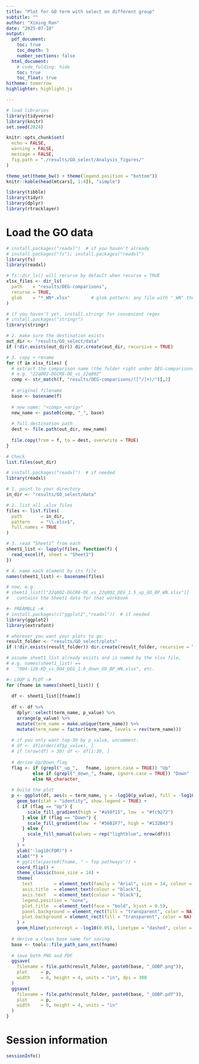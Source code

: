 ```yaml
---
title: "Plot for GO term with select on different group"
subtitle: ""
author: "Ximing Ran"
date: "2025-07-18"
output:
  pdf_document:
    toc: true
    toc_depth: 3
    number_sections: false
  html_document:
    # code_folding: hide
    toc: true
    toc_float: true
hitheme: tomorrow
highlighter: highlight.js

---
```


```r
# load libraries
library(tidyverse)
library(knitr)
set.seed(2024)

knitr::opts_chunk$set(
  echo = FALSE,
  warning = FALSE,
  message = FALSE,
  fig.path = "./results/GO_select/Analysis_figures/"
)

theme_set(theme_bw() + theme(legend.position = "bottom"))
knitr::kable(head(mtcars[, 1:4]), "simple")
```

```r
library(tibble)
library(tidyr)
library(dplyr)
library(rtracklayer)
```


# Load the GO data

```r
# install.packages("readxl")  # if you haven't already
# install.packages("fs"); install.packages("readxl")
library(fs)
library(readxl)

# fs::dir_ls() will recurse by default when recurse = TRUE
xlsx_files <- dir_ls(
  path    = "results/DEG-comparisons",
  recurse = TRUE, 
  glob    = "*_WN*.xlsx"        # glob pattern: any file with "_WN" then ".xlsx"
)

```


```r
# if you haven’t yet, install.stringr for convenient regex
# install.packages("stringr")  
library(stringr)

# 2. make sure the destination exists
out_dir <- "results/GO_select/data"
if (!dir.exists(out_dir)) dir.create(out_dir, recursive = TRUE)

# 3. copy + rename
for (f in xlsx_files) {
  # extract the comparison name (the folder right under DEG‑comparisons)
  # e.g. "22q002-DGCR8-OE_vs_22q002"
  comp <- str_match(f, "results/DEG-comparisons/([^/]+)/")[,2]
  
  # original filename
  base <- basename(f)
  
  # new name: "<comp>_<orig>"
  new_name <- paste0(comp, "_", base)
  
  # full destination path
  dest <- file.path(out_dir, new_name)
  
  file.copy(from = f, to = dest, overwrite = TRUE)
}

# Check
list.files(out_dir)

```
```r
# install.packages("readxl")  # if needed
library(readxl)

# 1. point to your directory
in_dir <- "results/GO_select/data"

# 2. list all .xlsx files
files <- list.files(
  path       = in_dir,
  pattern    = "\\.xlsx$",
  full.names = TRUE
)

# 3. read “Sheet1” from each
sheet1_list <- lapply(files, function(f) {
  read_excel(f, sheet = "Sheet1")
})

# 4. name each element by its file
names(sheet1_list) <- basename(files)

# now, e.g.
# sheet1_list[["22q002-DGCR8-OE_vs_22q002_DEG_1.5_up_GO_BP_WN.xlsx"]]
#   contains the Sheet1 data for that workbook

```

```r
#— PREAMBLE —#
# install.packages(c("ggplot2","readxl"))  # if needed
library(ggplot2)
library(extrafont)

# wherever you want your plots to go:
result_folder <- "results/GO_select/plots"
if (!dir.exists(result_folder)) dir.create(result_folder, recursive = TRUE)

# assume sheet1_list already exists and is named by the xlsx file,
# e.g. names(sheet1_list) == 
#   "004-128-KD_vs_004_DEG_1.0_down_GO_BP_WN.xlsx", etc.

#— LOOP & PLOT —#
for (fname in names(sheet1_list)) {
  
  df <- sheet1_list[[fname]]
  
  df <- df %>%
    dplyr::select(term_name, p_value) %>%
    arrange(p_value) %>% 
    mutate(term_name = make.unique(term_name)) %>%
    mutate(term_name = factor(term_name, levels = rev(term_name)))  
  
  # if you only want top‑30 by p_value, uncomment:
  # df <- df[order(df$p_value), ]
  # if (nrow(df) > 30) df <- df[1:30, ]
  
  # derive Up/Down flag
  flag <- if (grepl("_up_",   fname, ignore.case = TRUE)) "Up"
          else if (grepl("_down_", fname, ignore.case = TRUE)) "Down"
          else NA_character_
  
  # build the plot
  p <- ggplot(df, aes(x = term_name, y = -log10(p_value), fill = -log10(p_value))) +
    geom_bar(stat = "identity", show.legend = TRUE) +
    ( if (flag == "Up") {
        scale_fill_gradient(high = "#a50f15", low  = "#fc9272")
      } else if (flag == "Down") {
        scale_fill_gradient(low  = "#56B1F7", high = "#132B43")
      } else {
        scale_fill_manual(values = rep("lightblue", nrow(df)))
      }
    ) +
    ylab("-log10(FDR)") +
    xlab("") +
    # ggtitle(paste0(fname, " — Top pathways")) +
    coord_flip() +
    theme_classic(base_size = 14) +
    theme(
      text        = element_text(family = "Arial", size = 14, colour = "black"),
      axis.title  = element_text(colour = "black"),
      axis.text   = element_text(colour = "black"),
      legend.position = "none",
      plot.title  = element_text(face = "bold", hjust = 0.5),
      panel.background = element_rect(fill = "transparent", color = NA),  # Transparent panel background
      plot.background = element_rect(fill = "transparent", color = NA)    # Transparent plot background
    ) +
    geom_hline(yintercept = -log10(0.05), linetype = "dashed", color = "black")
  
  # derive a clean base name for saving
  base <- tools::file_path_sans_ext(fname)
  
  # save both PNG and PDF
  ggsave(
    filename = file.path(result_folder, paste0(base, "_GOBP.png")),
    plot     = p,
    width    = 8, height = 4, units = "in", dpi = 300
  )
  ggsave(
    filename = file.path(result_folder, paste0(base, "_GOBP.pdf")),
    plot     = p,
    width    = 8, height = 4, units = "in"
  )
}

```



\newpage
# Session information
```r
sessionInfo()
```

